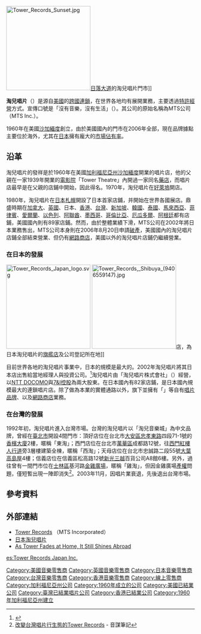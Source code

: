{{expand|time=2016-12-29T01:01:53+00:00}}
{{noteTA
|G1=CACities
|G2=USState
|1=zh-hans:萨克拉门托;zh-hk:薩克拉門托;zh-tw:沙加缅度;
}}
[[File:Tower_Records_Sunset.jpg|225px]][[日落大道|日落大道]]的淘兒唱片門市]]

'''淘兒唱片'''（{{lang-en|Tower Records}}）是源自[[美國|美國]]的[[跨國公司|跨國]][[連鎖店|連鎖]]{{link-en|唱片行|Record shop}}，在世界各地均有展開業務，主要透過[[特許經營|特許經營]]方式。宣傳口號是「沒有音樂，沒有生活」（{{lang|en|No Music, No Life.}}）。其公司的原始名稱為MTS公司（MTS Inc.）。

1960年在美國[[沙加緬度_(加利福尼亞州)|沙加緬度]]創立，由於美國國內的門市在2006年全部{{link-en|關閉 (商業)|Closure (business)|結束營業}}，現在品牌據點主要位於海外，尤其在[[日本|日本]]擁有龐大的[[市場佔有率|市場佔有率]]。

== 沿革 ==
淘兒唱片的發祥是{{link-en|羅素·所羅門|Russell Solomon}}於1960年在美國[[加利福尼亞州|加利福尼亞州]][[沙加緬度_(加利福尼亞州)|沙加緬度]]開業的唱片店，他的父親在一家1939年開業的[[電影院|電影院]]「Tower Theatre」內開過一家同名[[藥店|藥店]]，而唱片店最早是在父親的店鋪中開始，因此得名。1970年，淘兒唱片在[[好萊塢|好萊塢]]開店。

1980年，淘兒唱片在[[日本|日本]][[札幌市|札幌]]開設了日本首家店鋪，并開始在世界各國展店。鼎盛時期在[[加拿大|加拿大]]、[[英國|英國]]、日本、[[香港|香港]]、[[台灣|台灣]]、[[新加坡|新加坡]]、[[韓國|韓國]]、[[泰國|泰國]]、[[馬來西亞|馬來西亞]]、[[菲律賓|菲律賓]]、[[愛爾蘭|愛爾蘭]]、[[以色列|以色列]]、[[阿聯酋|阿聯酋]]、[[墨西哥|墨西哥]]、[[哥倫比亞|哥倫比亞]]、[[厄瓜多爾|厄瓜多爾]]、[[阿根廷|阿根廷]]都有店鋪，美國國內則有89家店鋪。然而，由於整體業績下滑，MTS公司在2002年將日本業務售出，MTS公司本身則在2006年8月20日申請[[破產|破產]]，美國國內的淘兒唱片店鋪全部結束營業、但仍有[[網路商店|網路商店]]，美國以外的淘兒唱片店鋪仍繼續營業。

===在日本的發展===
[[File:Tower_Records_Japan_logo.svg|225px]]
[[File:Tower_Records,_Shibuya_(9406559147).jpg|225px]]店，為日本淘兒唱片的[[旗艦店|旗艦店]]及公司登記所在地]]

目前世界各地的淘兒唱片事業中，日本的規模是最大的。2002年淘兒唱片將其日本店出售給當地經理人與投資公司。<ref>{{Cite web|url=https://www.nytimes.com/2002/04/12/business/company-news-tower-records-sells-stores-in-japan-for-122-million.html|title=COMPANY NEWS; TOWER RECORDS SELLS STORES IN JAPAN FOR $122 MILLION|work=The Associated Press|date=2002年4月12日|via=NYTimes.com|access-date=2021年5月12日|archive-date=2021年5月13日|archive-url=https://web.archive.org/web/20210513175455/https://www.nytimes.com/2002/04/12/business/company-news-tower-records-sells-stores-in-japan-for-122-million.html|dead-url=no}}</ref>淘兒唱片由「淘兒唱片株式會社」（{{lang|ja|タワーレコード株式会社}}）經營，以[[NTT_DOCOMO|NTT DOCOMO]]與[[7&I控股|7&I控股]]為兩大股東。在日本國內有82家店鋪，是日本國內規模最大的連鎖唱片店。除了做為本業的實體通路以外，旗下並擁有「{{link-ja|T-Palette Records|T-Palette Records}}」等自有[[唱片品牌|唱片品牌]]、以及[[網路商店|網路商店]]業務。

===在台灣的發展===
1992年初，淘兒唱片進入台灣市場。台灣的淘兒唱片以「淘兒音樂城」為中文品牌，曾經在[[臺北市|臺北市]]開設4間門市：頂好店位在台北市[[大安區_(臺北市)|大安區]][[忠孝東路|忠孝東路]]四段71-1號的[[香檳大廈_(臺北市)|香檳大廈]]2樓，暱稱「東淘」；西門店位在台北市[[萬華區|萬華區]]成都路12號，往[[西門紅樓|西門紅樓]][[人行道|人行道]]旁3層樓建築全棟，暱稱「西淘」；天母店位在台北市忠誠路二段55號[[大葉高島屋|大葉高島屋]]4樓；信義店位在信義區松高路12號[[新光三越|新光三越]]百貨公司A8館6樓。另外，過往曾有一間門市位在[[士林區|士林區]]基河路[[金雞廣場|金雞廣場]]，暱稱「雞淘」，但因金雞廣場[[產權|產權]]問題，僅短暫出現一陣即消失<ref>[http://jeph.bluecircus.net/archives/42 改變台灣唱片行生態的Tower Records] {{Wayback|url=http://jeph.bluecircus.net/archives/42 |date=20200127210748 }} - 音謀筆記</ref>。2003年11月，因唱片業衰退，先後退出台灣市場。

== 參考資料 ==
{{reflist}}

== 外部連結 ==
{{commons|category:Tower Records}}
* [http://www.towerrecords.com/ Tower Records] {{Wayback|url=http://www.towerrecords.com/ |date=20210419071558 }}（MTS Incorporated）
* [http://tower.jp/ 日本淘兒唱片] {{Wayback|url=http://tower.jp/ |date=20210419203048 }}
* [http://www.banderasnews.com/0612/ent-towerfades.htm As Tower Fades at Home, It Still Shines Abroad] {{Wayback|url=http://www.banderasnews.com/0612/ent-towerfades.htm |date=20161031144450 }} 

{{DEFAULTSORT:Tower Records}}
[[Category:美國音樂零售商|Category:美國音樂零售商]]
[[Category:英國音樂零售商|Category:英國音樂零售商]]
[[Category:日本音樂零售商|Category:日本音樂零售商]]
[[Category:台灣音樂零售商|Category:台灣音樂零售商]]
[[Category:香港音樂零售商|Category:香港音樂零售商]]
[[Category:線上零售商|Category:線上零售商]]
[[Category:加利福尼亞州公司|Category:加利福尼亞州公司]]
[[Category:1960年成立的公司|Category:1960年成立的公司]]
[[Category:美國已結業公司|Category:美國已結業公司]]
[[Category:臺灣已結業唱片公司|Category:臺灣已結業唱片公司]]
[[Category:香港已結業公司|Category:香港已結業公司]]
[[Category:1960年加利福尼亞州建立|Category:1960年加利福尼亞州建立]]

[[es:Tower_Records_Japan_Inc.|es:Tower Records Japan Inc.]]